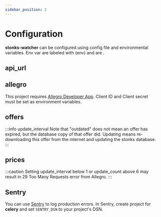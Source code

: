 ```yaml
---
sidebar_position: 2
---
```


# Configuration


**stonks-watcher** can be configured using config file and environmental variables.
Env var are labeled with (env) and are .

## api_url

<ConfigTable>
  <ConfigTableItem
    k="api_url"
    required
    t="String"
    description="This is the URL that will be used to communicate with an API."
  />
</ConfigTable>

## allegro

This project requires [Allegro Developer App](https://apps.developer.allegro.pl/).
Client ID and Client secret must be set as environment variables.

<ConfigTable>
  <ConfigTableItem
    k="ALLEGRO_CLIENT_ID (env)"
    required
    t="String"
    description="Client ID found in Developer Apps panel."
  />
  <ConfigTableItem
    k="ALLEGRO_CLIENT_SECRET (env)"
    required
    t="String"
    description="Client secret found in Developer Apps panel."
  />

</ConfigTable>

## offers
<ConfigTable>
  <ConfigTableItem
    k="update_interval"
    d={1}
    t="int [minutes]"
    description="How often stonks-watcher should update offers."
  />
  <ConfigTableItem
    k={"update_older_than"}
    d={30}
    t={"int [minutes]"}
    description={"Update offers that are older than x minutes."}
  />
</ConfigTable>

:::info update_interval
Note that "outdated" does not mean an offer has expired, but the database copy of that offer did.
Updating means re-downloading this offer from the internet and updating the stonks database.
:::
## prices

<ConfigTable>
  <ConfigTableItem
    k={"update_interval"}
    d={1}
    t={"int [minutes]"}
    description={"How often stonks-watcher will update price of devices."}
  />
  <ConfigTableItem
    k={"update_count"}
    d={6}
    t={"int"}
    description={"How many prices to update per task run."}
  />
  <ConfigTableItem
    k={"update_older_than"}
    d={7}
    t={"int [days]"}
    description={"Only update prices that are older than specified."}
  />
</ConfigTable>

:::caution
Setting update_interval below 1 or update_count above 6 may result in 29 Too Many Requests error from Allegro.
:::

## Sentry

You can use [Sentry](https://sentry.io) to log production errors. In Sentry, create project for **celery**
and set `SENTRY_DSN` to your project's DSN.

<ConfigTable>
  <ConfigTableItem
    k={"SENTRY_DSN (env)"}
    t={"String"}
    description={"Sentry DSN"}
  />
</ConfigTable>

